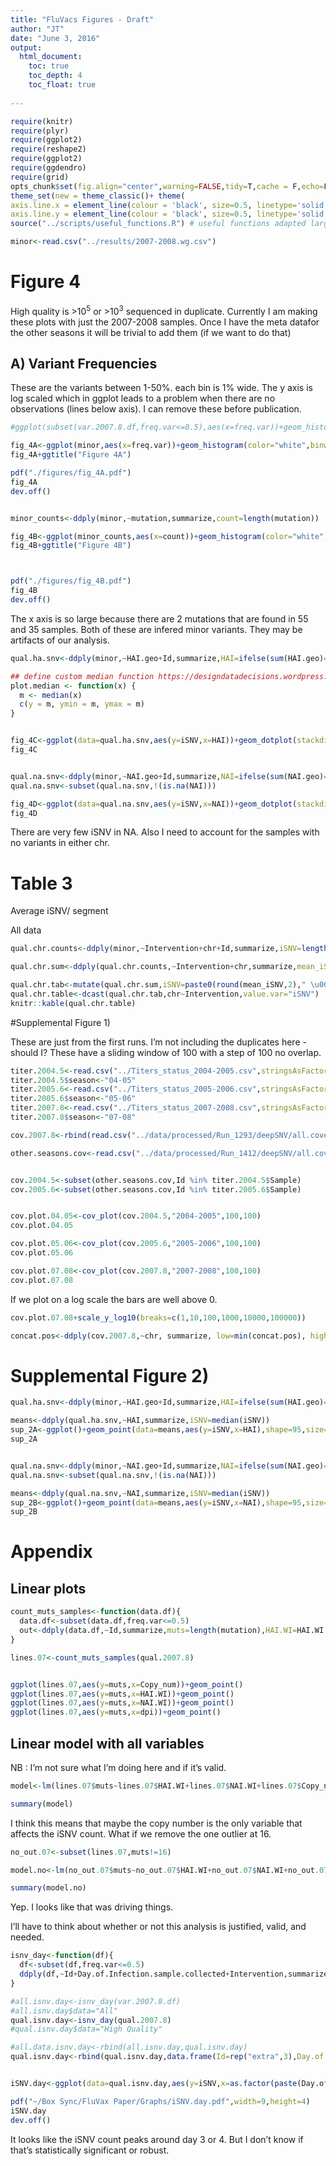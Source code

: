 ```yaml
---
title: "FluVacs Figures - Draft"
author: "JT"
date: "June 3, 2016"
output:
  html_document:
    toc: true
    toc_depth: 4
    toc_float: true
    
---
```


```r
require(knitr)
require(plyr)
require(ggplot2)
require(reshape2)
require(ggplot2)
require(ggdendro)
require(grid)
opts_chunk$set(fig.align="center",warning=FALSE,tidy=T,cache = F,echo=F)
theme_set(new = theme_classic()+ theme(
axis.line.x = element_line(colour = 'black', size=0.5, linetype='solid'),
axis.line.y = element_line(colour = 'black', size=0.5, linetype='solid'))) # to make nice plots
source("../scripts/useful_functions.R") # useful functions adapted largley from HIVE work
```

```r
minor<-read.csv("../results/2007-2008.wg.csv")
```
# Figure 4

High quality is >10^5^ or >10^3^ sequenced in duplicate.
Currently I am making these plots with just the 2007-2008 samples. Once I have the meta datafor the other seasons it will be trivial to add them (if we want to do that) 

## A) Variant Frequencies

These are the variants between 1-50%. each bin is 1% wide. The y axis is log scaled which in ggplot leads to a problem when there are no observations (lines below axis). I can remove these before publication.
```r
#ggplot(subset(var.2007.8.df,freq.var<=0.5),aes(x=freq.var))+geom_histogram(color="white",binwidth = 0.01)#+scale_y_log10() + ggtitle("All samples")

fig_4A<-ggplot(minor,aes(x=freq.var))+geom_histogram(color="white",binwidth = 0.01)+xlab("Frequency")+ylab("Number of iSNV")+scale_x_continuous(breaks=seq(0,.5,0.1),labels=c("0%","10%","20%","30%","40%","50%"))
fig_4A+ggtitle("Figure 4A")

pdf("./figures/fig_4A.pdf")
fig_4A
dev.off()


minor_counts<-ddply(minor,~mutation,summarize,count=length(mutation))

fig_4B<-ggplot(minor_counts,aes(x=count))+geom_histogram(color="white",binwidth=1)+xlab("Samples with iSNV")+ylab("Number of iSNV")
fig_4B+ggtitle("Figure 4B")



pdf("./figures/fig_4B.pdf")
fig_4B
dev.off()
```

The x axis is so large because there are 2 mutations that are found in 55 and 35 samples. Both of these are infered minor variants. They may be artifacts of our analysis.




```r
qual.ha.snv<-ddply(minor,~HAI.geo+Id,summarize,HAI=ifelse(sum(HAI.geo)==0,yes = "Below geometric mean",no= "Above geomtric mean"),iSNV=sum(which(chr=="HA")))

## define custom median function https://designdatadecisions.wordpress.com/2015/06/09/graphs-in-r-overlaying-data-summaries-in-dotplots/
plot.median <- function(x) {
  m <- median(x)
  c(y = m, ymin = m, ymax = m)
}


fig_4C<-ggplot(data=qual.ha.snv,aes(y=iSNV,x=HAI))+geom_dotplot(stackdir = "center",binaxis = 'y',dotsize = 0.5)+ylab("Number of iSNV")+stat_summary(fun.data="plot.median", geom="errorbar", colour="black", width=0.5, size=0.5)
fig_4C


qual.na.snv<-ddply(minor,~NAI.geo+Id,summarize,NAI=ifelse(sum(NAI.geo)==0,yes = "Below geometric mean",no= "Above geomtric mean"),iSNV=sum(which(chr =="NR")))
qual.na.snv<-subset(qual.na.snv,!(is.na(NAI)))

fig_4D<-ggplot(data=qual.na.snv,aes(y=iSNV,x=NAI))+geom_dotplot(stackdir = "center",binaxis = 'y',dotsize = 0.01)#+stat_summary(fun.data="plot.median", geom="errorbar", colour="black", width=0.5, size=0.5)+ylab("Number of iSNV")
fig_4D

```


There are very few iSNV in NA. Also I need to account for the samples with no variants in either chr.


# Table 3
Average iSNV/ segment

All data 
```r

qual.chr.counts<-ddply(minor,~Intervention+chr+Id,summarize,iSNV=length(mutation))

qual.chr.sum<-ddply(qual.chr.counts,~Intervention+chr,summarize,mean_iSNV=mean(iSNV),range=IQR(iSNV))

qual.chr.tab<-mutate(qual.chr.sum,iSNV=paste0(round(mean_iSNV,2)," \u00b1 ","(",range,")"))
qual.chr.table<-dcast(qual.chr.tab,chr~Intervention,value.var="iSNV")
knitr::kable(qual.chr.table)

```



#Supplemental Figure 1)

These are just from the first runs. I'm not including the duplicates here - should I? These have a sliding window of 100 with a step of 100 no overlap.

```r

titer.2004.5<-read.csv("../Titers_status_2004-2005.csv",stringsAsFactors = F)
titer.2004.5$season<-"04-05"
titer.2005.6<-read.csv("../Titers_status_2005-2006.csv",stringsAsFactors = F)
titer.2005.6$season<-"05-06"
titer.2007.8<-read.csv("../Titers_status_2007-2008.csv",stringsAsFactors = F)
titer.2007.8$season<-"07-08"

cov.2007.8<-rbind(read.csv("../data/processed/Run_1293/deepSNV/all.coverage.csv",stringsAsFactors = F),read.csv("../data/processed/Run_1304/deepSNV/all.coverage.csv",stringsAsFactors = F))

other.seasons.cov<-read.csv("../data/processed/Run_1412/deepSNV/all.coverage.csv",stringsAsFactors = F)


cov.2004.5<-subset(other.seasons.cov,Id %in% titer.2004.5$Sample)
cov.2005.6<-subset(other.seasons.cov,Id %in% titer.2005.6$Sample)


cov.plot.04.05<-cov_plot(cov.2004.5,"2004-2005",100,100)
cov.plot.04.05

cov.plot.05.06<-cov_plot(cov.2005.6,"2005-2006",100,100)
cov.plot.05.06

cov.plot.07.08<-cov_plot(cov.2007.8,"2007-2008",100,100)
cov.plot.07.08

```

If we plot on a log scale the bars are well above 0. 

```r
cov.plot.07.08+scale_y_log10(breaks=c(1,10,100,1000,10000,100000))
```



```r
concat.pos<-ddply(cov.2007.8,~chr, summarize, low=min(concat.pos), high=max(concat.pos))

```

# Supplemental Figure 2)
```r
qual.ha.snv<-ddply(minor,~HAI.geo+Id,summarize,HAI=ifelse(sum(HAI.geo)==0,yes = "Below geometric mean",no= "Above geomtric mean"),iSNV=length(mutation))

means<-ddply(qual.ha.snv,~HAI,summarize,iSNV=median(iSNV))
sup_2A<-ggplot()+geom_point(data=means,aes(y=iSNV,x=HAI),shape=95,size=20,col='red')+geom_dotplot(data=qual.ha.snv,aes(y=iSNV,x=HAI),stackdir = "center",binaxis = 'y',dotsize = 0.5)+ylab("Number of iSNV")
sup_2A


qual.na.snv<-ddply(minor,~NAI.geo+Id,summarize,NAI=ifelse(sum(NAI.geo)==0,yes = "Below geometric mean",no= "Above geomtric mean"),iSNV=length(mutation))
qual.na.snv<-subset(qual.na.snv,!(is.na(NAI)))

means<-ddply(qual.na.snv,~NAI,summarize,iSNV=median(iSNV))
sup_2B<-ggplot()+geom_point(data=means,aes(y=iSNV,x=NAI),shape=95,size=20,col='red')+geom_dotplot(data=qual.na.snv,aes(y=iSNV,x=NAI),stackdir = "center",binaxis = 'y',dotsize = 0.5)+ylab("Number of iSNV")
sup_2B


```


# Appendix
## Linear plots

```r
count_muts_samples<-function(data.df){
  data.df<-subset(data.df,freq.var<=0.5)
  out<-ddply(data.df,~Id,summarize,muts=length(mutation),HAI.WI=HAI.WI.30.post.vax[1],NAI.WI=NAI.WI.30.post.vax[1],Copy_num=Copy_num[1],dpi=Day.of.Infection.sample.collected[1])
}

lines.07<-count_muts_samples(qual.2007.8)


ggplot(lines.07,aes(y=muts,x=Copy_num))+geom_point()
ggplot(lines.07,aes(y=muts,x=HAI.WI))+geom_point()
ggplot(lines.07,aes(y=muts,x=NAI.WI))+geom_point()
ggplot(lines.07,aes(y=muts,x=dpi))+geom_point()


```

## Linear model with all variables

NB : I'm not sure what I'm doing here and if it's valid.

```r
model<-lm(lines.07$muts~lines.07$HAI.WI+lines.07$NAI.WI+lines.07$Copy_num+lines.07$dpi)

summary(model)

```

I think this means that maybe the copy number is the only variable that affects the iSNV count. What if we remove the one outlier at 16.
```r
no_out.07<-subset(lines.07,muts!=16)

model.no<-lm(no_out.07$muts~no_out.07$HAI.WI+no_out.07$NAI.WI+no_out.07$Copy_num+no_out.07$dpi)

summary(model.no)

```

Yep. I looks like that was driving things. 

I'll have to think about whether or not this analysis is justified, valid, and needed.






```r
isnv_day<-function(df){
  df<-subset(df,freq.var<=0.5)
  ddply(df,~Id+Day.of.Infection.sample.collected+Intervention,summarize,iSNV=length(mutation))
}

#all.isnv.day<-isnv_day(var.2007.8.df)
#all.isnv.day$data="All"
qual.isnv.day<-isnv_day(qual.2007.8)
#qual.isnv.day$data="High Quality"

#all.data.isnv.day<-rbind(all.isnv.day,qual.isnv.day)
qual.isnv.day<-rbind(qual.isnv.day,data.frame(Id=rep("extra",3),Day.of.Infection.sample.collected=c(5,6,6),Intervention=c("IIV","IIV","LAIV"),iSNV=rep(NA,3))) # this keeps everything in order. We don't had data for these days and interventions


iSNV.day<-ggplot(data=qual.isnv.day,aes(y=iSNV,x=as.factor(paste(Day.of.Infection.sample.collected,Intervention,sep="_"))))+geom_dotplot(aes(fill=Intervention),stackdir = "center",binaxis = 'y',position='dodge',binwidth = 1,dotsize = 0.7)+ylab("Number of SNV")+ggtitle("iSNV by day")+xlab("Day of Infection")+stat_summary(fun.y = median, fun.ymin = median, fun.ymax = median,geom = "crossbar", width = 0.5)+scale_y_continuous(limits=c(0,18),breaks=seq(0,18,2))+scale_x_discrete(labels=c("","2","","","3","","","4","","","5","","","6",""))

pdf("~/Box Sync/FluVax Paper/Graphs/iSNV.day.pdf",width=9,height=4)
iSNV.day
dev.off()

```



It looks like the iSNV count peaks around day 3 or 4. But I don't know if that's statistically significant or robust.

